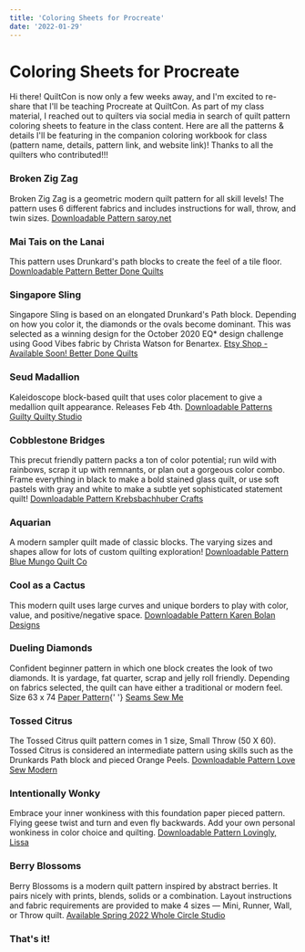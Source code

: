 ```yaml
---
title: 'Coloring Sheets for Procreate'
date: '2022-01-29'
---
```



# Coloring Sheets for Procreate

Hi there! QuiltCon is now only a few weeks away, and I'm excited to re-share that I'll be teaching Procreate at QuiltCon. As part of my class material, I reached out to quilters via social media in search of quilt pattern coloring sheets to feature in the class content. Here are all the patterns & details I'll be featuring in the companion coloring workbook for class (pattern name, details, pattern link, and website link)! Thanks to all the quilters who contributed!!!

<BlogImage
  src="Screen-Shot-2022-01-29-at-12.34.10-PM-1024x473.jpg"
  alt="Procreate Coloring Sheets"
  width={1024}
  height={473}
/>

<Grid container spacing="2">
  <Grid item md={4} xs={12}>
    <h3>Broken Zig Zag</h3>
    Broken Zig Zag is a geometric modern quilt pattern for all skill levels! The
    pattern uses 6 different fabrics and includes instructions for wall, throw, and
    twin sizes.
    <a href="https://www.etsy.com/listing/770544362/pdf-broken-zig-zag-quilt-pattern-digital">
      Downloadable Pattern
    </a>
    <a href="https://saroy.net/">saroy.net</a>
  </Grid>
  <Grid item md={4} xs={12}>
    <h3>Mai Tais on the Lanai</h3>
    This pattern uses Drunkard's path blocks to create the feel of a tile floor.
    <a href="https://www.etsy.com/listing/1059461401/mai-tais-on-the-lanai-quilt-pattern">
      Downloadable Pattern
    </a>
    <a href="https://betterdonequilts.com/">Better Done Quilts</a>
  </Grid>
  <Grid item md={4} xs={12}>
    <h3>Singapore Sling</h3>
    Singapore Sling is based on an elongated Drunkard's Path block. Depending on
    how you color it, the diamonds or the ovals become dominant. This was selected
    as a winning design for the October 2020 EQ* design challenge using Good Vibes
    fabric by Christa Watson for Benartex.
    <a href="https://www.etsy.com/shop/BetterDoneQuilts?ref=simple-shop-header-name&amp;listing_id=1059461401">
      Etsy Shop - Available Soon!
    </a>
    <a href="https://betterdonequilts.com/">Better Done Quilts</a>
  </Grid>
</Grid>

<Grid container spacing="2">
  <Grid item md={4} xs={12}>
    <h3>Seud Madallion</h3>
    Kaleidoscope block-based quilt that uses color placement to give a medallion
    quilt appearance. Releases Feb 4th.
    <a href="https://www.guiltyquiltystudio.com/patterns">
      Downloadable Patterns
    </a>
    <a href="https://www.guiltyquiltystudio.com/">Guilty Quilty Studio</a>
  </Grid>
  <Grid item md={4} xs={12}>
    <h3>Cobblestone Bridges</h3>
    This precut friendly pattern packs a ton of color potential; run wild with rainbows,
    scrap it up with remnants, or plan out a gorgeous color combo. Frame everything
    in black to make a bold stained glass quilt, or use soft pastels with gray and
    white to make a subtle yet sophisticated statement quilt!
    <a href="https://krebsbachhuber-crafts.square.site/product/cobblestone-bridges-quilt-pattern/80?cp=true&amp;sa=false&amp;sbp=false&amp;q=false&amp;category_id=10">
      Downloadable Pattern
    </a>
    <a href="https://krebsbachhuber-crafts.square.site/">Krebsbachhuber Crafts</a>
  </Grid>
  <Grid item md={4} xs={12}>
    <h3>Aquarian</h3>A modern sampler quilt made of classic blocks. The varying
    sizes and shapes allow for lots of custom quilting exploration!
    <a href="https://www.bluemungo.com/product-page/aquarian-digital">
      Downloadable Pattern
    </a>
    <a href="https://www.bluemungo.com">Blue Mungo Quilt Co</a>
  </Grid>
</Grid>

<Grid container spacing="2">
  <Grid item md={4} xs={12}>
    <h3>Cool as a Cactus</h3>
    This modern quilt uses large curves and unique borders to play with color, value,
    and positive/negative space.
    <a href="https://www.karenbolan.com/shop/p/cool-as-a-cactus-quilt-pattern">
      Downloadable Pattern
    </a>
    <a href="https://www.karenbolan.com/">Karen Bolan Designs</a>
  </Grid>
  <Grid item md={4} xs={12}>
    <h3>Dueling Diamonds</h3>
    Confident beginner pattern in which one block creates the look of two diamonds.
    It is yardage, fat quarter, scrap and jelly roll friendly. Depending on fabrics
    selected, the quilt can have either a traditional or modern feel. Size 63 x 74
    <a href="https://www.seamssewme.com/shop">Paper Pattern</a>{' '}
    <a href="www.seamssewme.com">Seams Sew Me</a>
  </Grid>
  <Grid item md={4} xs={12}>
    <h3>Tossed Citrus</h3>
    The Tossed Citrus quilt pattern comes in 1 size, Small Throw (50 X 60). Tossed
    Citrus is considered an intermediate pattern using skills such as the Drunkards
    Path block and pieced Orange Peels.
    <a href="https://www.lovesewmodern.com/shop/p/toss-citrus-pdf-pattern">
      Downloadable Pattern
    </a>
    <a href="https://www.lovesewmodern.com/">Love Sew Modern</a>
  </Grid>
</Grid>

<Grid container spacing="2">
  <Grid item md={4} xs={12}>
    <h3>Intentionally Wonky</h3>
    Embrace your inner wonkiness with this foundation paper pieced pattern. Flying
    geese twist and turn and even fly backwards. Add your own personal wonkiness
    in color choice and quilting.
    <a href="https://shop.quiltpatternmart.com/collections/lovingly-lissa/products/intentionally-wonky">
      Downloadable Pattern
    </a>
    <a href="https://lovinglylissa.com/">Lovingly, Lissa</a>
  </Grid>
  <Grid item md={4} xs={12}>
    <h3>Berry Blossoms</h3>
    Berry Blossoms is a modern quilt pattern inspired by abstract berries. It pairs
    nicely with prints, blends, solids or a combination. Layout instructions and
    fabric requirements are provided to make 4 sizes — Mini, Runner, Wall, or Throw
    quilt.
    <a href="https://shop.wholecirclestudio.com/product-category/patterns">
      Available Spring 2022
    </a>
    <a href="http://wholecirclestudio.com/">Whole Circle Studio</a>
  </Grid>
  <Grid item md={4} xs={12}>
    <h3>That's it!</h3>
  </Grid>
</Grid>
